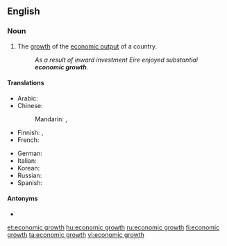 ==English==

===Noun===
{{en-noun|head=[[economic]] [[growth]]|-}}

# The [[growth]] of the [[economic output]] of a country.
#: ''As a result of inward investment Eire enjoyed substantial '''economic growth'''.''

====Translations====
{{trans-top|growth}}
* Arabic: {{t-needed|ar}}
* Chinese:
*: Mandarin: {{t+|cmn|經濟增長|sc=Hani}}, {{t+|cmn|经济增长|tr=jīngjì zēngzhǎng|sc=Hani}}
* Finnish: {{t+|fi|talouskasvu}}, {{t|fi|[[taloudellinen]] [[kasvu]]}}
* French: {{t-needed|fr}}
{{trans-mid}}
* German: {{t+|de|Wirtschaftswachstum|n}}
* Italian: {{t|it|crescita economica|f}}
* Korean: {{t|ko|경제적인 성공|tr=gyeongjejeog-in seong-gong|sc=Kore}}
* Russian: {{t-needed|ru}}
* Spanish: {{t+|es|crecimiento económico|m}}
{{trans-bottom}}

====Antonyms====
* {{l|en|negative growth}}

[[et:economic growth]]
[[hu:economic growth]]
[[ru:economic growth]]
[[fi:economic growth]]
[[ta:economic growth]]
[[vi:economic growth]]
